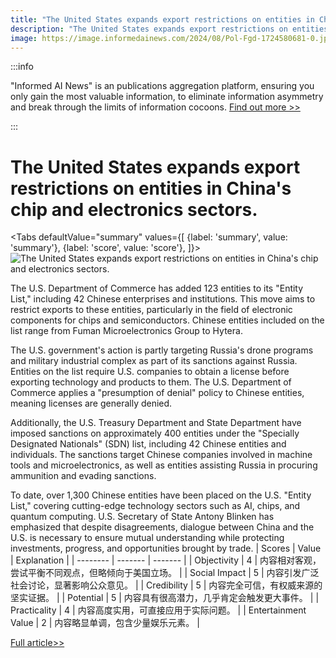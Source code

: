 ```yaml
---
title: "The United States expands export restrictions on entities in China's chip and electronics sectors."
description: "The United States expands export restrictions on entities in China's chip and electronics sectors."
image: https://image.informedainews.com/2024/08/Pol-Fgd-1724580681-0.jpg
---
```



:::info

"Informed AI News" is an publications aggregation platform, ensuring you only gain the most valuable information, to eliminate information asymmetry and break through the limits of information cocoons.  [Find out more >>](/)

:::

# The United States expands export restrictions on entities in China's chip and electronics sectors.


<Tabs
	defaultValue="summary"
	values={[
	{label: 'summary', value: 'summary'},
	{label: 'score', value: 'score'},
]}>
<TabItem value="summary">
<img
  src="https://image.informedainews.com/2024/08/Pol-Fgd-1724580681-0.jpg"
  alt="The United States expands export restrictions on entities in China's chip and electronics sectors."
/>



The U.S. Department of Commerce has added 123 entities to its "Entity List," including 42 Chinese enterprises and institutions. This move aims to restrict exports to these entities, particularly in the field of electronic components for chips and semiconductors. Chinese entities included on the list range from Fuman Microelectronics Group to Hytera.

The U.S. government's action is partly targeting Russia's drone programs and military industrial complex as part of its sanctions against Russia. Entities on the list require U.S. companies to obtain a license before exporting technology and products to them. The U.S. Department of Commerce applies a "presumption of denial" policy to Chinese entities, meaning licenses are generally denied.

Additionally, the U.S. Treasury Department and State Department have imposed sanctions on approximately 400 entities under the "Specially Designated Nationals" (SDN) list, including 42 Chinese entities and individuals. The sanctions target Chinese companies involved in machine tools and microelectronics, as well as entities assisting Russia in procuring ammunition and evading sanctions.

To date, over 1,300 Chinese entities have been placed on the U.S. "Entity List," covering cutting-edge technology sectors such as AI, chips, and quantum computing. U.S. Secretary of State Antony Blinken has emphasized that despite disagreements, dialogue between China and the U.S. is necessary to ensure mutual understanding while protecting investments, progress, and opportunities brought by trade.
</TabItem>
<TabItem value="score">
	| Scores     | Value   | Explanation |
	| -------- | ------- | ------- |
	| Objectivity  | 4    | 内容相对客观，尝试平衡不同观点，但略倾向于美国立场。    |
	| Social Impact | 5     | 内容引发广泛社会讨论，显著影响公众意见。    |
	| Credibility    | 5    | 内容完全可信，有权威来源的坚实证据。    |
	| Potential    | 5    | 内容具有很高潜力，几乎肯定会触发更大事件。    |
	| Practicality    | 4    | 内容高度实用，可直接应用于实际问题。    |
	| Entertainment Value    | 2    | 内容略显单调，包含少量娱乐元素。    |
</TabItem>
</Tabs>

[Full article>>](https://www.cnbeta.com.tw/articles/tech/1443338.htm)
